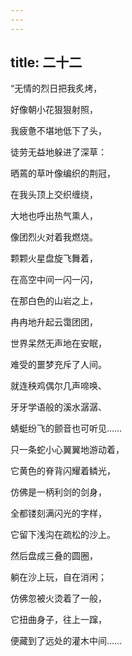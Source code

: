 ```yaml
---
---
---
```

title: 二十二
---




“无情的烈日把我炙烤，

好像朝小花狠狠射照，

我疲惫不堪地低下了头，

徒劳无益地躲进了深草：

晒蔫的草叶像编织的荆冠，

在我头顶上交织缠绕，

大地也呼出热气熏人，

像团烈火对着我燃烧。

颗颗火星盘旋飞舞着，

在高空中间一闪一闪，

在那白色的山岩之上，

冉冉地升起云霭团团，

世界呆然无声地在安眠，

难受的噩梦充斥了人间。

就连秧鸡偶尔几声啼唤、

牙牙学语般的溪水潺潺、

蜻蜓纷飞的颤音也可听见……

只一条蛇小心翼翼地游动着，

它黄色的脊背闪耀着鳞光，

仿佛是一柄利剑的剑身，

全都镂刻满闪光的字样，

它留下浅沟在疏松的沙上。

然后盘成三叠的圆圈，

躺在沙上玩，自在消闲；

仿佛忽被火烫着了一般，

它扭曲身子，往上一蹿，

便藏到了远处的灌木中间……